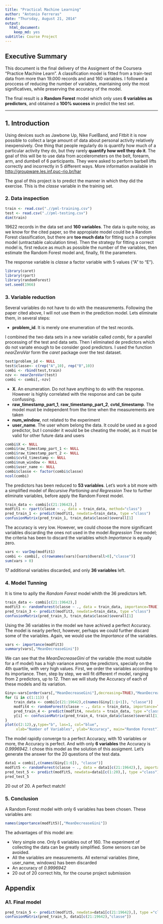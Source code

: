 ```yaml
---
title: "Practical Machine Learning"
author: "Antonio Ferreras"
date: "Thursday, August 21, 2014"
output:
  html_document:
    keep_md: yes
subtitle: Course Project
---
```


## Executive Summary

This document is the final delivery of the Assigment of the Coursera "Practice Machine Learn". A classification model is fitted from a train-test data from more than 19.000 records and  and 160 variables. I followed a proccess of reducing the number of variables, mantaining only the most significatives, while preserving the accuracy of the model.

The final result is a **Random Forest** model which only uses **6 variables as predictors**, and obtained a **100% success** in predict the test set.

---

## 1. Introduction

Using devices such as Jawbone Up, Nike FuelBand, and Fitbit it is now possible to collect a large amount of data about personal activity relatively inexpensively. One thing that people regularly do is quantify how much of a particular activity they do, but they rarely **quantify how well they do it**. The goal of this will be to use data from accelerometers on the belt, forearm, arm, and dumbell of 6 participants. They were asked to perform barbell lifts correctly and incorrectly in 5 different ways. More information available in [http://groupware.les.inf.puc-rio.br/har](http://groupware.les.inf.puc-rio.br/har)

The goal of this project is to predict the manner in which they did the exercise. This is the *classe* variable in the training set. 

### 2. Data inspection

```r
train <- read.csv(".//pml-training.csv")
test <- read.csv(".//pml-testing.csv")
dim(train)
```

19622 records in the data set and **160 variables**. The data is quite noisy, as we know for the cited paper, so the appropiate model could be a Random Forest classification, but there are **too much data** for fitting such a complex model (untractable calculation time). Then the strategy for fitting a correct model is, first reduce as much as possible the number of the variables, then estimate the Random Forest model and, finally, fit the parameters.

The response variable is *classe* a factor variable with 5 values {"A" to "E"}. 

```r
library(caret)
library(rpart)
library(randomForest)
set.seed(1966)
```

### 3. Variable reduction

Several variables do not have to do with the measurements. Following the paper cited above, I will not use them in the prediction model. Lets eliminate them, in several steps:

* **problem_id**. It is merely one enumeration of the test records. 

I combined the two data sets in a new variable called *combi*, for a parallel processing of the test and data sets. Then I eliminated de predictors which do not variate enough to be consider good predictors. I used the function *nearZeroVar* form the *caret* package over the test dataset.

```r
test$problem_id <- NULL
test$classe<- c(rep("A",10), rep("B",10))
combi <- rbind(test,train)
nzv <- nearZeroVar(test)
combi <- combi[,-nzv]
```

* **X**. An enumeration. Do not have anything to do with the response. However is highly correlated with the response and can be quite confussing.
* **raw_timestamp_part_1**, **raw_timestamp_part_2**, **cvtd_timestamp**. The model must be independent from the time when the measurements are taken
* **num_window**, not related to the experiment
* **user_name**. The user whom belong the data. It could be used as a good predictor, but I consider it would be be cheating the model, as it must be valid for other future data and users


```r
combi$X <- NULL
combi$raw_timestamp_part_1 <- NULL
combi$raw_timestamp_part_2 <- NULL
combi$cvtd_timestamp <- NULL
combi$num_window <- NULL
combi$user_name <- NULL
combi$classe <- factor(combi$classe)
ncol(combi)
```

The predictors has been reduced to **53 variables**. Let's work a bit more with a simplified model of *Recursive Partioning and Regression Tree* to further eliminate variables, before apply the Random Forest model.

```r
train_data <- combi[c(21:19642),]
modfit1 <- rpart(classe ~ ., data = train_data, method="class")
pred_train_1 <- predict(modfit1, newdata=train_data, type ="class")
confusionMatrix(pred_train_1, train_data$classe)$overall[1]
```

The accuracy is very low. However, we could choose the more significant variables discarding the ones not used in the model *Regression Tree* model; the criteria has been to discard the variables which *Importance* is equally zero.

```r
vars <- varImp(modfit1)
combi <- combi[, c(rownames(vars)[vars$Overall>0],"classe")]
sum(vars > 0)
```

17 additional variables discarded, and only **36 variables** left. 

### 4. Model Tunning

It is time to aplly the *Random Forest* model whith the 36 predictors left.

```r
train_data <- combi[c(21:19642),]
modfit3 <- randomForest(classe ~ ., data = train_data, importance=TRUE)
pred_train_3 <- predict(modfit3, newdata=train_data, type ="class")
confusionMatrix(pred_train_3, train_data$classe)$overall[1]
```

Using the 36 variables in the model we have achived a perfect Accuracy. The model is nearly perfect, however, perhaps we could further discard some of the variables. Again, we would use the *Importance* of the variables.

```r
vars <- importance(modfit3)
summary(vars[,"MeanDecreaseGini"])
```

We can see that the *MeanDecreaseGini* of the variable (the most suitable for a rf model) has a high variance among the predictors, specially on the 4th quartile, with very high values. First, we order the variables according to its importance. Then, step by step, we will fit different rf model, ranging from 2 predictors, up to 12. Then we will study the Accuracy of each of these models and its variation.

```r
Giny<-vars[order(vars[,"MeanDecreaseGini"],decreasing=TRUE),"MeanDecreaseGini"]
for (i in c(1:11)) {
    train_data <- combi[c(21:19642),c(names(Giny[1:i+1]), "classe")]
    modfit4 <- randomForest(classe ~ ., data = train_data, importance=TRUE)
    pred_train_4 <- predict(modfit4, newdata = train_data, type ="class")
    y[i] <- confusionMatrix(pred_train_4, train_data$classe)$overall[1]
}
plot(c(2:12),y,type="b", las=1, col="blue",
     xlab="Number of Variables", ylab="Accuracy", main="Random Forest")
```

The model rapidly converge to a perfect Accuracy, with 10 variables or more, the Accuracy is perfect. And with only **6 variables** the Accuracy is *0.9996942*. I chose this model as the solution of this assigment. Let's generate the answer for the 20 questions of the test data.

```r
data1 = combi[,c(names(Giny[1:6]), "classe")]
modfit5 <- randomForest(classe ~ ., data = data1[c(21:19642),], importance=TRUE)
pred_test_5 <- predict(modfit5, newdata=data1[c(1:20),], type ="class")
pred_test_5
```

20 out of 20. A perfect match!

### 5. Conclusion

A Random Forest model with only 6 variables has been chosen. These variables are:

```r
names(importance(modfit5)[,"MeanDecreaseGini"])
```

The advantages of this model are:

* Very simple one. Only 6 variables out of 160. The experiment of collecting the data can be greatly simplified. Some sensors can be avoided.
* All the variables are measurements. All external variables (time, user_name, windows) has been discarded
* An accuracy of *0.9996942*
* 20 out of 20 correct hits, for the course project submission

## Appendix

### A1. Final model

```r
pred_train_5 <- predict(modfit5, newdata=data1[c(21:19642),], type ="class")
confusionMatrix(pred_train_5, data1[c(21:19642),"classe"])
```